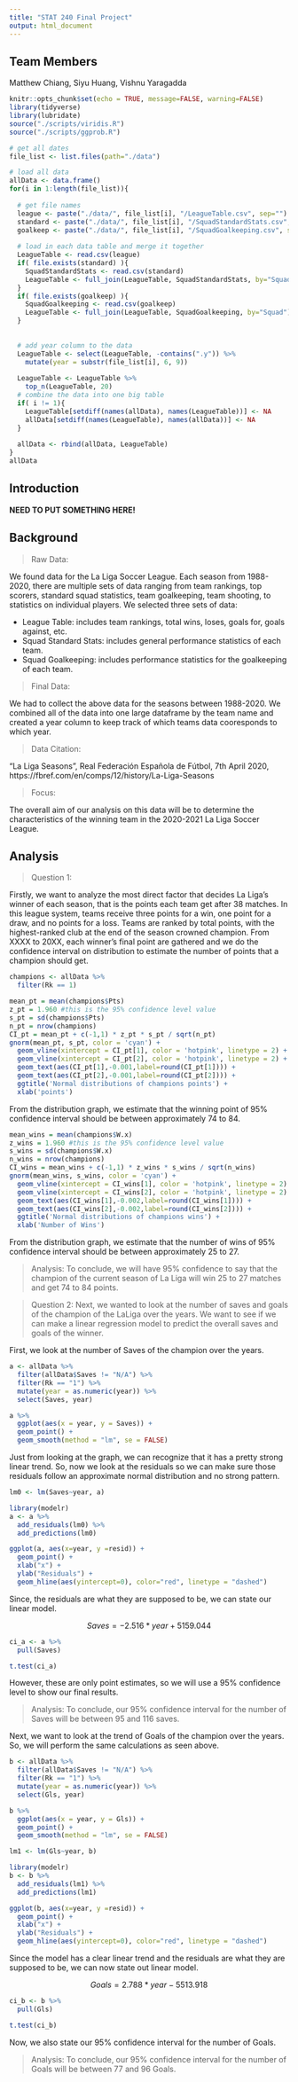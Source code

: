 ```yaml
---
title: "STAT 240 Final Project"
output: html_document
---
```


## **Team Members**
Matthew Chiang, Siyu Huang, Vishnu Yaragadda

```r
knitr::opts_chunk$set(echo = TRUE, message=FALSE, warning=FALSE)
library(tidyverse)
library(lubridate)
source("./scripts/viridis.R")
source("./scripts/ggprob.R")
```

```r
# get all dates
file_list <- list.files(path="./data")

# load all data
allData <- data.frame()
for(i in 1:length(file_list)){
  
  # get file names
  league <- paste("./data/", file_list[i], "/LeagueTable.csv", sep="")
  standard <- paste("./data/", file_list[i], "/SquadStandardStats.csv", sep="")
  goalkeep <- paste("./data/", file_list[i], "/SquadGoalkeeping.csv", sep="")
  
  # load in each data table and merge it together
  LeagueTable <- read.csv(league)
  if( file.exists(standard) ){
    SquadStandardStats <- read.csv(standard)
    LeagueTable <- full_join(LeagueTable, SquadStandardStats, by="Squad")
  }
  if( file.exists(goalkeep) ){
    SquadGoalkeeping <- read.csv(goalkeep)
    LeagueTable <- full_join(LeagueTable, SquadGoalkeeping, by="Squad")
  }
  
  
  # add year column to the data
  LeagueTable <- select(LeagueTable, -contains(".y")) %>%
    mutate(year = substr(file_list[i], 6, 9))
  
  LeagueTable <- LeagueTable %>% 
    top_n(LeagueTable, 20)
  # combine the data into one big table
  if( i != 1){
    LeagueTable[setdiff(names(allData), names(LeagueTable))] <- NA
    allData[setdiff(names(LeagueTable), names(allData))] <- NA
  }
  
  allData <- rbind(allData, LeagueTable)
}
allData
```

## **Introduction**

**NEED TO PUT SOMETHING HERE!**


## **Background**

> Raw Data:

We found data for the La Liga Soccer League. Each season from 1988-2020, there are multiple sets of data ranging from team rankings, top scorers, standard squad statistics, team goalkeeping, team shooting, to statistics on individual players. We selected three sets of data:

* League Table: includes team rankings, total wins, loses, goals for, goals against, etc.
* Squad Standard Stats: includes general performance statistics of each team.
* Squad Goalkeeping: includes performance statistics for the goalkeeping of each team.

> Final Data: 

We had to collect the above data for the seasons between 1988-2020. We combined all of the data into one large dataframe by the team name and created a year column to keep track of which teams data cooresponds to which year.

> Data Citation:

"La Liga Seasons", Real Federación Española de Fútbol, 7th April 2020, https://fbref.com/en/comps/12/history/La-Liga-Seasons 
 
> Focus:
 
The overall aim of our analysis on this data will be to determine the characteristics of the winning team in the 2020-2021 La Liga Soccer League.


## **Analysis**

> Question 1:

Firstly, we want to analyze the most direct factor that decides La Liga's winner of each season, that is the points each team get after 38 matches. In this league system, teams receive three points for a win, one point for a draw, and no points for a loss. Teams are ranked by total points, with the highest-ranked club at the end of the season crowned champion. From XXXX to 20XX, each winner's final point are gathered and we do the confidence interval on distribution to estimate the number of points that a champion should get. 

```R
champions <- allData %>% 
  filter(Rk == 1)

mean_pt = mean(champions$Pts)
z_pt = 1.960 #this is the 95% confidence level value
s_pt = sd(champions$Pts)
n_pt = nrow(champions)
CI_pt = mean_pt + c(-1,1) * z_pt * s_pt / sqrt(n_pt)
gnorm(mean_pt, s_pt, color = 'cyan') +
  geom_vline(xintercept = CI_pt[1], color = 'hotpink', linetype = 2) +
  geom_vline(xintercept = CI_pt[2], color = 'hotpink', linetype = 2) +
  geom_text(aes(CI_pt[1],-0.001,label=round(CI_pt[1]))) +
  geom_text(aes(CI_pt[2],-0.001,label=round(CI_pt[2]))) +
  ggtitle('Normal distributions of champions points') +
  xlab('points')
```
From the distribution graph, we estimate that the winning point of 95% confidence interval should be between approximately 74 to 84.

```R
mean_wins = mean(champions$W.x)
z_wins = 1.960 #this is the 95% confidence level value
s_wins = sd(champions$W.x)
n_wins = nrow(champions)
CI_wins = mean_wins + c(-1,1) * z_wins * s_wins / sqrt(n_wins)
gnorm(mean_wins, s_wins, color = 'cyan') +
  geom_vline(xintercept = CI_wins[1], color = 'hotpink', linetype = 2) +
  geom_vline(xintercept = CI_wins[2], color = 'hotpink', linetype = 2) +
  geom_text(aes(CI_wins[1],-0.002,label=round(CI_wins[1]))) +
  geom_text(aes(CI_wins[2],-0.002,label=round(CI_wins[2]))) +
  ggtitle('Normal distributions of champions wins') +
  xlab('Number of Wins')
```
From the distribution graph, we estimate that the number of wins of 95% confidence interval should be between approximately 25 to 27.

> Analysis: To conclude, we will have 95% confidence to say that the champion of the current season of La Liga will win 25 to 27 matches and get 74 to 84 points.

> Question 2: Next, we wanted to look at the number of saves and goals of the champion of the LaLiga over the years. We want to see if we can make a linear regression model to predict the overall saves and goals of the winner. 

First, we look at the number of Saves of the champion over the years. 

```r
a <- allData %>%
  filter(allData$Saves != "N/A") %>%
  filter(Rk == "1") %>%
  mutate(year = as.numeric(year)) %>%
  select(Saves, year)

a %>%
  ggplot(aes(x = year, y = Saves)) +
  geom_point() +
  geom_smooth(method = "lm", se = FALSE)

```

Just from looking at the graph, we can recognize that it has a pretty strong linear trend. So, now we look at the residuals so we can make sure those residuals follow an approximate normal distribution and no strong pattern.

```r

lm0 <- lm(Saves~year, a)

library(modelr)
a <- a %>%
  add_residuals(lm0) %>%
  add_predictions(lm0)

ggplot(a, aes(x=year, y =resid)) +
  geom_point() +
  xlab("x") +
  ylab("Residuals") +
  geom_hline(aes(yintercept=0), color="red", linetype = "dashed")
```

Since, the residuals are what they are supposed to be, we can state our linear model.

$$
Saves = -2.516*year + 5159.044
$$
```r
ci_a <- a %>%
  pull(Saves)

t.test(ci_a)
```

However, these are only point estimates, so we will use a 95% confidence level to show our final results.

> Analysis: To conclude, our 95% confidence interval for the number of Saves will be between 95 and 116 saves.

Next, we want to look at the trend of Goals of the champion over the years. So, we will perform the same calculations as seen above.

```r
b <- allData %>%
  filter(allData$Saves != "N/A") %>%
  filter(Rk == "1") %>%
  mutate(year = as.numeric(year)) %>%
  select(Gls, year)

b %>%
  ggplot(aes(x = year, y = Gls)) +
  geom_point() +
  geom_smooth(method = "lm", se = FALSE)

lm1 <- lm(Gls~year, b)

library(modelr)
b <- b %>%
  add_residuals(lm1) %>%
  add_predictions(lm1)

ggplot(b, aes(x=year, y =resid)) +
  geom_point() +
  xlab("x") +
  ylab("Residuals") +
  geom_hline(aes(yintercept=0), color="red", linetype = "dashed")
```

Since the model has a clear linear trend and the residuals are what they are supposed to be, we can now state out linear model.

$$
Goals = 2.788*year - 5513.918
$$
```r
ci_b <- b %>%
  pull(Gls)

t.test(ci_b)
```

Now, we also state our 95% confidence interval for the number of Goals.

> Analysis: To conclude, our 95% confidence interval for the number of Goals will be between 77 and 96 Goals.







